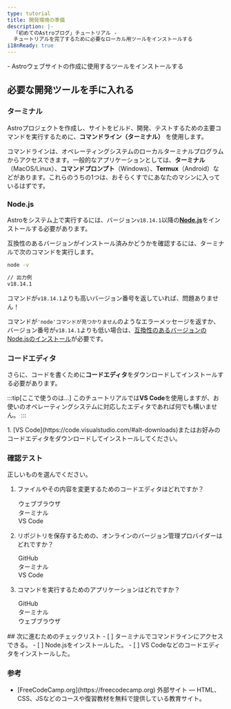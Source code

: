 ```yaml
---
type: tutorial
title: 開発環境の準備
description: |-
  「初めてのAstroブログ」チュートリアル -
  チュートリアルを完了するために必要なローカル用ツールをインストールする
i18nReady: true
---
```


<PreCheck>
  - Astroウェブサイトの作成に使用するツールをインストールする
</PreCheck>

## 必要な開発ツールを手に入れる

### ターミナル

Astroプロジェクトを作成し、サイトをビルド、開発、テストするための主要コマンドを実行するために、**コマンドライン（ターミナル）** を使用します。 

コマンドラインは、オペレーティングシステムのローカルターミナルプログラムからアクセスできます。一般的なアプリケーションとしては、**ターミナル**（MacOS/Linux）、**コマンドプロンプト**（Windows）、**Termux**（Android）などがあります。これらのうちの1つは、おそらくすでにあなたのマシンに入っているはずです。

### Node.js

Astroをシステム上で実行するには、バージョン`v18.14.1`以降の[**Node.js**](https://nodejs.org/ja/)をインストールする必要があります。

互換性のあるバージョンがインストール済みかどうかを確認するには、ターミナルで次のコマンドを実行します。

```sh
node -v

// 出力例
v18.14.1
```

コマンドが`v18.14.1`よりも高いバージョン番号を返していれば、問題ありません！

コマンドが`'node'コマンドが見つかりません`のようなエラーメッセージを返すか、バージョン番号が`v18.14.1`よりも低い場合は、[互換性のあるバージョンのNode.jsのインストール](https://docs.npmjs.com/downloading-and-installing-node-js-and-npm)が必要です。

### コードエディタ

さらに、コードを書くために**コードエディタ**をダウンロードしてインストールする必要があります。

:::tip[ここで使うのは...]
このチュートリアルでは**VS Code**を使用しますが、お使いのオペレーティングシステムに対応したエディタであれば何でも構いません。
:::

<Steps>
1. [VS Code](https://code.visualstudio.com/#alt-downloads)またはお好みのコードエディタをダウンロードしてインストールしてください。
</Steps>


<Box icon="question-mark">

### 確認テスト

正しいものを選んでください。
1. ファイルやその内容を変更するためのコードエディタはどれですか？

    <MultipleChoice>
      <Option>
        ウェブブラウザ
      </Option>
      <Option>
        ターミナル
      </Option>
      <Option isCorrect>
        VS Code
      </Option>
    </MultipleChoice>

2. リポジトリを保存するための、オンラインのバージョン管理プロバイダーはどれですか？

    <MultipleChoice>
      <Option isCorrect>
        GitHub
      </Option>
      <Option>
        ターミナル
      </Option>
      <Option>
        VS Code
      </Option>
    </MultipleChoice>

3. コマンドを実行するためのアプリケーションはどれですか？
    <MultipleChoice>
      <Option>
        GitHub
      </Option>
      <Option isCorrect>
        ターミナル
      </Option>
      <Option>
        ウェブブラウザ
      </Option>
    </MultipleChoice>

</Box>

<Box icon="check-list">
## 次に進むためのチェックリスト

<Checklist>
- [ ] ターミナルでコマンドラインにアクセスできる。
- [ ] Node.jsをインストールした。
- [ ] VS Codeなどのコードエディタをインストールした。
</Checklist>
</Box>


### 参考

- <p>[FreeCodeCamp.org](https://freecodecamp.org) <Badge>外部サイト</Badge> — HTML、CSS、JSなどのコースや復習教材を無料で提供している教育サイト。</p>
